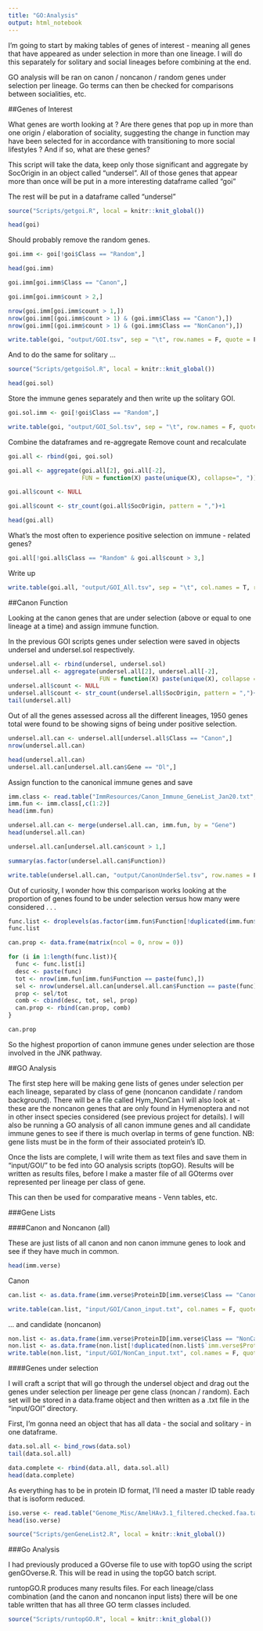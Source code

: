 ```yaml
---
title: "GO:Analysis"
output: html_notebook
---
```


I'm going to start by making tables of genes of interest - meaning all genes that have appeared as under selection in more than one lineage. I will do this separately for solitary and social lineages before combining at the end. 

GO analysis will be ran on canon / noncanon / random genes under selection per lineage. Go terms can then be checked for comparisons between socialities, etc.

##Genes of Interest

What genes are worth looking at ? Are there genes that pop up in more than one origin / elaboration of sociality, suggesting the change in function may have been selected for in accordance with transitioning to more social lifestyles ? And if so, what are these genes?

This script will take the data, keep only those significant and aggregate by SocOrigin in an object called "undersel". All of those genes that appear more than once will be put in a more interesting dataframe called "goi"

The rest will be put in a dataframe called "undersel"

```r
source("Scripts/getgoi.R", local = knitr::knit_global())
```

```r
head(goi)
```

Should probably remove the random genes.

```r
goi.imm <- goi[!goi$Class == "Random",]
```

```r
head(goi.imm)
```

```r
goi.imm[goi.imm$Class == "Canon",]
```

```r
goi.imm[goi.imm$count > 2,]
```

```r
nrow(goi.imm[goi.imm$count > 1,])
nrow(goi.imm[(goi.imm$count > 1) & (goi.imm$Class == "Canon"),])
nrow(goi.imm[(goi.imm$count > 1) & (goi.imm$Class == "NonCanon"),])
```

```r
write.table(goi, "output/GOI.tsv", sep = "\t", row.names = F, quote = F)
```

And to do the same for solitary ...

```r
source("Scripts/getgoiSol.R", local = knitr::knit_global())
```

```r
head(goi.sol)
```

Store the immune genes separately and then write up the solitary GOI.

```r
goi.sol.imm <- goi[!goi$Class == "Random",]

write.table(goi, "output/GOI_Sol.tsv", sep = "\t", row.names = F, quote = F)
```


Combine the dataframes and re-aggregate
Remove count and recalculate

```r
goi.all <- rbind(goi, goi.sol)

goi.all <- aggregate(goi.all[2], goi.all[-2],
                     FUN = function(X) paste(unique(X), collapse=", "))

goi.all$count <- NULL

goi.all$count <- str_count(goi.all$SocOrigin, pattern = ",")+1

head(goi.all)
```

What's the most often to experience positive selection on immune - related genes? 

```r
goi.all[!goi.all$Class == "Random" & goi.all$count > 3,]
```

Write up

```r
write.table(goi.all, "output/GOI_All.tsv", sep = "\t", col.names = T, row.names = F, quote = F)
```


##Canon Function

Looking at the canon genes that are under selection (above or equal to one lineage at a time) and assign immune function.

In the previous GOI scripts genes under selection were saved in objects undersel and undersel.sol respectively. 

```r
undersel.all <- rbind(undersel, undersel.sol)
undersel.all <- aggregate(undersel.all[2], undersel.all[-2],
                          FUN = function(X) paste(unique(X), collapse = ", "))
undersel.all$count <- NULL
undersel.all$count <- str_count(undersel.all$SocOrigin, pattern = ",")+1
tail(undersel.all)
```

Out of all the genes assessed across all the different lineages, 1950 genes total were found to be showing signs of being under positive selection.

```r
undersel.all.can <- undersel.all[undersel.all$Class == "Canon",]
nrow(undersel.all.can)
```

```r
head(undersel.all.can)
undersel.all.can[undersel.all.can$Gene == "Dl",]
```


Assign function to the canonical immune genes and save

```r
imm.class <- read.table("ImmResources/Canon_Immune_GeneList_Jan20.txt", header = T, sep="\t", quote = "")
imm.fun <- imm.class[,c(1:2)]
head(imm.fun)
```


```r
undersel.all.can <- merge(undersel.all.can, imm.fun, by = "Gene")
head(undersel.all.can)
```

```r
undersel.all.can[undersel.all.can$count > 1,]
```



```r
summary(as.factor(undersel.all.can$Function))
```

```r
write.table(undersel.all.can, "output/CanonUnderSel.tsv", row.names = F, quote = F, sep = "\t")
```

Out of curiosity, I wonder how this comparison works looking at the proportion of genes found to be under selection versus how many were considered . . . 

```r
func.list <- droplevels(as.factor(imm.fun$Function[!duplicated(imm.fun$Function)]))
func.list
```

```r
can.prop <- data.frame(matrix(ncol = 0, nrow = 0))

for (i in 1:length(func.list)){
  func <- func.list[i]
  desc <- paste(func)
  tot <- nrow(imm.fun[imm.fun$Function == paste(func),])
  sel <- nrow(undersel.all.can[undersel.all.can$Function == paste(func),])
  prop <- sel/tot
  comb <- cbind(desc, tot, sel, prop)
  can.prop <- rbind(can.prop, comb)
}

can.prop
```

So the highest proportion of canon immune genes under selection are those involved in the JNK pathway. 

##GO Analysis

The first step here will be making gene lists of genes under selection per each lineage, separated by class of gene (noncanon candidate / random background). There will be a file called Hym_NonCan I will also look at - these are the noncanon genes that are only found in Hymenoptera and not in other insect species considered (see previous project for details). I will also be running a GO analysis of all canon immune genes and all candidate immune genes to see if there is much overlap in terms of gene function. NB: gene lists must be in the form of their associated protein's ID. 

Once the lists are complete, I will write them as text files and save them in "input/GOI/" to be fed into GO analysis scripts (topGO). Results will be written as results files, before I make a master file of all GOterms over represented per lineage per class of gene. 

This can then be used for comparative means - Venn tables, etc.


###Gene Lists

####Canon and Noncanon (all)

These are just lists of all canon and non canon immune genes to look and see if they have much in common.

```r
head(imm.verse)
```

Canon

```r
can.list <- as.data.frame(imm.verse$ProteinID[imm.verse$Class == "Canon"])

write.table(can.list, "input/GOI/Canon_input.txt", col.names = F, quote = F, row.names = F)
```

... and candidate (noncanon)

```r
non.list <- as.data.frame(imm.verse$ProteinID[imm.verse$Class == "NonCanon"])
non.list <- as.data.frame(non.list[!duplicated(non.list$`imm.verse$ProteinID[imm.verse$Class == "NonCanon"]`),])
write.table(non.list, "input/GOI/NonCan_input.txt", col.names = F, quote = F, row.names = F)
```

####Genes under selection

I will craft a script that will go through the undersel object and drag out the genes under selection per lineage per gene class (noncan / random). Each set will be stored in a data.frame object and then written as a .txt file in the "input/GOI" directory. 

First, I'm gonna need an object that has all data - the social and solitary - in one dataframe.

```r
data.sol.all <- bind_rows(data.sol)
tail(data.sol.all)
```

```r
data.complete <- rbind(data.all, data.sol.all)
head(data.complete)
```

As everything has to be in protein ID format, I'll need a master ID table ready that is isoform reduced.

```r
iso.verse <- read.table("Genome_Misc/AmelHAv3.1_filtered.checked.faa.table", header = T, quote = "")
head(iso.verse)
```


```r
source("Scripts/genGeneList2.R", local = knitr::knit_global())
```

###Go Analysis

I had previously produced a GOverse file to use with topGO using the script genGOverse.R. This will be read in using the topGO batch script.


runtopGO.R produces many results files. For each lineage/class combination (and the canon and noncanon input lists) there will be one table written that has all three GO term classes included.

```r
source("Scripts/runtopGO.R", local = knitr::knit_global())
```



